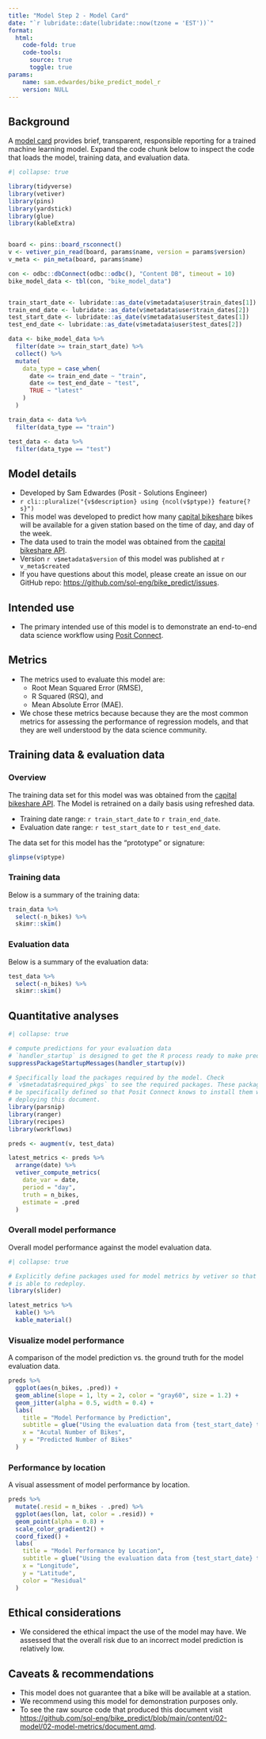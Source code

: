 ```yaml
---
title: "Model Step 2 - Model Card"
date: "`r lubridate::date(lubridate::now(tzone = 'EST'))`"
format:
  html:
    code-fold: true
    code-tools:
      source: true
      toggle: true
params:
    name: sam.edwardes/bike_predict_model_r
    version: NULL
---
```


## Background

A [model card](https://doi.org/10.1145/3287560.3287596) provides brief, transparent, responsible reporting for a trained machine learning model. Expand the code chunk below to inspect the code that loads the model, training data, and evaluation data.

```r
#| collapse: true

library(tidyverse)
library(vetiver)
library(pins)
library(yardstick)
library(glue)
library(kableExtra)


board <- pins::board_rsconnect()
v <- vetiver_pin_read(board, params$name, version = params$version)
v_meta <- pin_meta(board, params$name)

con <- odbc::dbConnect(odbc::odbc(), "Content DB", timeout = 10)
bike_model_data <- tbl(con, "bike_model_data")


train_start_date <- lubridate::as_date(v$metadata$user$train_dates[1])
train_end_date <- lubridate::as_date(v$metadata$user$train_dates[2])
test_start_date <- lubridate::as_date(v$metadata$user$test_dates[1])
test_end_date <- lubridate::as_date(v$metadata$user$test_dates[2])

data <- bike_model_data %>%
  filter(date >= train_start_date) %>%
  collect() %>%
  mutate(
    data_type = case_when(
      date <= train_end_date ~ "train",
      date <= test_end_date ~ "test",
      TRUE ~ "latest"
    )
  )

train_data <- data %>%
  filter(data_type == "train")

test_data <- data %>%
  filter(data_type == "test")
```

## Model details

- Developed by Sam Edwardes (Posit - Solutions Engineer)
- `r cli::pluralize("{v$description} using {ncol(v$ptype)} feature{?s}")`
- This model was developed to predict how many [capital bikeshare](https://capitalbikeshare.com) bikes will be available for a given station based on the time of day, and day of the week.
- The data used to train the model was obtained from the [capital bikeshare API](https://ride.capitalbikeshare.com/system-data).
- Version `r v$metadata$version` of this model was published at `r v_meta$created`
- If you have questions about this model, please create an issue on our GitHub repo: <https://github.com/sol-eng/bike_predict/issues>.

## Intended use

- The primary intended use of this model is to demonstrate an end-to-end data science workflow using [Posit Connect](https://posit.co/products/enterprise/connect/).

## Metrics

- The metrics used to evaluate this model are:
  - Root Mean Squared Error (RMSE),
  - R Squared (RSQ), and
  - Mean Absolute Error (MAE).
- We chose these metrics because because they are the most common metrics for assessing the performance of regression models, and that they are well understood by the data science community.

## Training data & evaluation data

::: {.panel-tabset}

### Overview

The training data set for this model was was obtained from the [capital bikeshare API](https://ride.capitalbikeshare.com/system-data). The Model is retrained on a daily basis using refreshed data.

- Training date range:  `r train_start_date` to `r train_end_date`.
- Evaluation date range: `r test_start_date` to `r test_end_date`.

The data set for this model has the "prototype" or signature:

```r
glimpse(v$ptype)
```

### Training data

Below is a summary of the training data:

```r
train_data %>%
  select(-n_bikes) %>%
  skimr::skim()
```

### Evaluation data

Below is a summary of the evaluation data:

```r
test_data %>%
  select(-n_bikes) %>%
  skimr::skim()
```

:::

## Quantitative analyses 

::: {.panel-tabset}

```r
#| collapse: true

# compute predictions for your evaluation data
# `handler_startup` is designed to get the R process ready to make predictions
suppressPackageStartupMessages(handler_startup(v))

# Specifically load the packages required by the model. Check 
# `v$metadata$required_pkgs` to see the required packages. These packages must
# be specifically defined so that Posit Connect knows to install them when
# deploying this document.
library(parsnip)
library(ranger)
library(recipes)
library(workflows)

preds <- augment(v, test_data)

latest_metrics <- preds %>%
  arrange(date) %>%
  vetiver_compute_metrics(
    date_var = date,
    period = "day",
    truth = n_bikes,
    estimate = .pred
  )
```

### Overall model performance

Overall model performance against the model evaluation data.

```r
#| collapse: true

# Explicitly define packages used for model metrics by vetiver so that Connect 
# is able to redeploy.
library(slider)

latest_metrics %>%
  kable() %>%
  kable_material()
```

### Visualize model performance

A comparison of the model prediction vs. the ground truth for the model evaluation data.

```r
preds %>%
  ggplot(aes(n_bikes, .pred)) +
  geom_abline(slope = 1, lty = 2, color = "gray60", size = 1.2) +
  geom_jitter(alpha = 0.5, width = 0.4) +
  labs(
    title = "Model Performance by Prediction",
    subtitle = glue("Using the evaluation data from {test_start_date} to {test_end_date}"),
    x = "Acutal Number of Bikes",
    y = "Predicted Number of Bikes"
  )
```

### Performance by location

A visual assessment of model performance by location.

```r
preds %>%
  mutate(.resid = n_bikes - .pred) %>%
  ggplot(aes(lon, lat, color = .resid)) +
  geom_point(alpha = 0.8) +
  scale_color_gradient2() +
  coord_fixed() + 
  labs(
    title = "Model Performance by Location",
    subtitle = glue("Using the evaluation data from {test_start_date} to {test_end_date}"),
    x = "Longitude",
    y = "Latitude",
    color = "Residual"
  )
```

:::

## Ethical considerations

- We considered the ethical impact the use of the model may have. We assessed that the overall risk due to an incorrect model prediction is relatively low.

## Caveats & recommendations

- This model does not guarantee that a bike will be available at a station.
- We recommend using this model for demonstration purposes only.
- To see the raw source code that produced this document visit <https://github.com/sol-eng/bike_predict/blob/main/content/02-model/02-model-metrics/document.qmd>.



